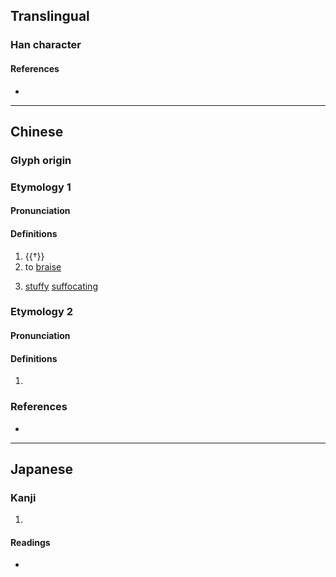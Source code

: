 {{character info/new}}
==Translingual==

===Han character===
{{Han char|rn=86|rad=火|as=07|sn=11|four=|canj=FHGR|ids=⿰火告}}

====References====
* {{Han ref|kx=0672.160|dkj=19071|dj=1080.300|hdz=32204.160|uh=7105|ud=28933}}

----

==Chinese==

===Glyph origin===
{{Han etym}}

===Etymology 1===
{{zh-forms}}

====Pronunciation====
{{zh-pron
|m=kù
|c=guk6
|mc=y
|oc=y
|cat=
}}

====Definitions====
{{zh-hanzi}}

# {{†}} {{zh-alt-form|酷|cruel; extremely}}
# to [[braise]]
# {{lb|zh|Cantonese}} [[stuffy]] [[suffocating]]

===Etymology 2===
{{zh-forms}}

====Pronunciation====
{{zh-pron
|m=kào
|mc=
|oc=
|cat=
}}

====Definitions====
{{zh-hanzi}}

# {{rfdef|zh}}

===References===
* {{R:twedu|C06727}}

----

==Japanese==

===Kanji===
{{ja-kanji|grade=|rs=火07}}

# {{defn|lang=ja|sort=火07}}

====Readings====
* {{ja-readings|on=[[こく]] (koku), [[こう]] (kō)|kun=[[かわかす]] (kawakasu)}}